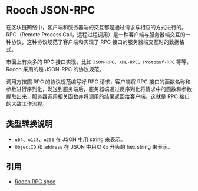 # Rooch JSON-RPC

在区块链网络中，客户端和服务器端的交互都是通过请求与相应的方式进行的。RPC（Remote Process Call，远程过程调用）是一种客户端与服务器端交互的一种协议，这种协议规范了客户端和实现了 RPC 接口的服务器端交互时的数据格式。

市面上有众多的 RPC 接口实现，比如 `JSON-RPC`、`XML-RPC`、`Protobuf-RPC` 等等，Rooch 采用的是 JSON-RPC 的协议规范。

调用方按照 RPC 的协议规范编写好 RPC 请求，客户端将 RPC 接口的函数名称和参数进行序列化，发送到服务端后，服务器端通过反序列化将请求中的函数和参数提取出来，服务器调用相关函数并将调用的结果返回给客户端，这就是 RPC 接口的大致工作流程。

## 类型转换说明

- `u64`、`u128`、`u256` 在 JSON 中用 string 来表示。
- `ObjectID` 和 `address` 在 JSON 中用以 `0x` 开头的 hex string 来表示。

## 引用

- [Rooch RPC spec](https://playground.open-rpc.org/?schemaUrl=https://raw.githubusercontent.com/rooch-network/rooch/main/crates/rooch-open-rpc-spec/schemas/openrpc.json)
